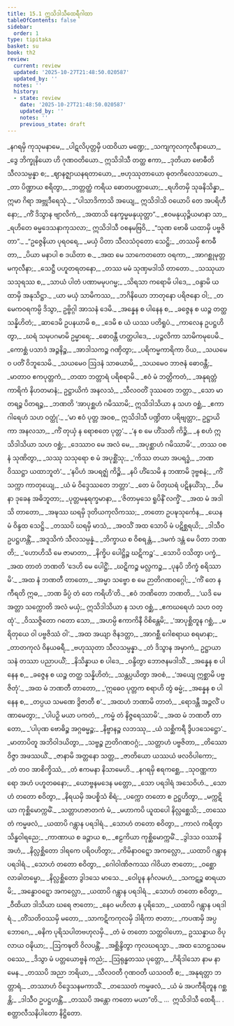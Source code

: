 ```yaml
---
title: 15.1 ဣသိဒါသီထေရီဂါထာ
tableOfContents: false
sidebar:
  order: 1
type: tipitaka
basket: su
book: th2
review:
  current: review
  updated: '2025-10-27T21:48:50.020587'
  updated_by: ''
  notes: ''
  history:
  - state: review
    date: '2025-10-27T21:48:50.020587'
    updated_by: ''
    notes: ''
    previous_state: draft
---
```



<ReviewStatus review={frontmatter.review} showDetails={true} />

<HypothesisAnnotation frontmatter={frontmatter} />

<DynamicBreadcrumb />

<Division number="402" book="th2" e="ch" v="19" p="425">

<Paragraph number="488" type="verses" book="th2">
_နဂရမှိ ကုသုမနာမေ,_  
_ပါဋလိပုတ္တမှိ ပထဝိယာ မဏ္ဍေ;_  
_သကျကုလကုလီနာယော,_  
_ဒွေ ဘိက္ခုနိယော ဟိ ဂုဏဝတိယော._  

</Paragraph>

</Division>
<Division number="403" book="th2" e="ch" v="19" p="425">

<Paragraph number="489" type="verses" book="th2">
ဣသိဒါသီ တတ္ထ ဧကာ,_  
_ဒုတိယာ ဗောဓီတိ သီလသမ္ပန္နာ စ;_  
_ဈာနဇ္ဈာယနရတာယော,_  
_ဗဟုဿုတာယော ဓုတကိလေသာယော._  

</Paragraph>

</Division>
<Division number="404" book="th2" e="ch" v="19" p="425">

<Paragraph number="490" type="verses" book="th2">
_တာ ပိဏ္ဍာယ စရိတွာ,_  
_ဘတ္တတ္ထံ ကရိယ ဓောတပတ္တာယော;_  
_ရဟိတမှိ သုခနိသိန္နာ,_  
ဣမာ ဂိရာ အဗ္ဘုဒီရေသုံ._  

</Paragraph>

</Division>
<Division number="405" book="th2" e="ch" v="19" p="425">

<Paragraph number="491" type="verses" book="th2">
_“ပါသာဒိကာသိ အယျေ,_  
ဣသိဒါသိ ဝယောပိ တေ အပရိဟီနော;_  
_ကိံ ဒိသွာန ဗျာလိကံ,_  
_အထာသိ နေက္ခမ္မမနုယုတ္တာ”._  

</Paragraph>

</Division>
<Division number="406" book="th2" e="ch" v="19" p="425">

<Paragraph number="492" type="verses" book="th2">
_ဧဝမနုယုဉ္ဇိယမာနာ သာ,_  
_ရဟိတေ ဓမ္မဒေသနာကုသလာ;_  
ဣသိဒါသီ ဝစနမဗြဝိ,_  
_“သုဏ ဗောဓိ ယထာမှိ ပဗ္ဗဇိတာ”._  

</Paragraph>

</Division>
<Division number="407" book="th2" e="ch" v="19" p="425">

<Paragraph number="493" type="verses" book="th2">
_“ဥဇ္ဇေနိယာ ပုရဝရေ,_  
_မယှံ ပိတာ သီလသံဝုတော သေဋ္ဌိ;_  
_တဿမှိ ဧကဓီတာ,_  
_ပိယာ မနာပါ စ ဒယိတာ စ._  

</Paragraph>

</Division>
<Division number="408" book="th2" e="ch" v="19" p="425">

<Paragraph number="494" type="verses" book="th2">
_အထ မေ သာကေတတော ဝရကာ,_  
_အာဂစ္ဆုမုတ္တမကုလီနာ;_  
_သေဋ္ဌီ ပဟူတရတနော,_  
_တဿ မမံ သုဏှမဒါသိ တာတော._  

</Paragraph>

</Division>
<Division number="409" book="th2" e="ch" v="19" p="425">

<Paragraph number="495" type="verses" book="th2">
_သဿုယာ သသုရဿ စ,_  
_သာယံ ပါတံ ပဏာမမုပဂမ္မ;_  
_သိရသာ ကရောမိ ပါဒေ,_  
_ဝန္ဒာမိ ယထာမှိ အနုသိဋ္ဌာ._  

</Paragraph>

</Division>
<Division number="410" book="th2" e="ch" v="19" p="425">

<Paragraph number="496" type="verses" book="th2">
_ယာ မယှံ သာမိကဿ,_  
_ဘဂိနိယော ဘာတုနော ပရိဇနော ဝါ;_  
_တမေကဝရကမ္ပိ ဒိသွာ,_  
ဥဗ္ဗိဂ္ဂါ အာသနံ ဒေမိ._  

</Paragraph>

</Division>
<Division number="411" book="th2" e="ch" v="19" p="425">

<Paragraph number="497" type="verses" book="th2">
_အန္နေန စ ပါနေန စ,_  
_ခဇ္ဇေန စ ယဉ္စ တတ္ထ သန္နိဟိတံ;_  
_ဆာဒေမိ ဥပနယာမိ စ,_  
_ဒေမိ စ ယံ ယဿ ပတိရူပံ._  

</Paragraph>

</Division>
<Division number="412" book="th2" e="ch" v="19" p="425">

<Paragraph number="498" type="verses" book="th2">
_ကာလေန ဥပဋ္ဌဟိတွာ,_  
_ဃရံ သမုပဂမာမိ ဥမ္မာရေ;_  
_ဓောဝန္တီ ဟတ္ထပါဒေ,_  
_ပဉ္ဇလိကာ သာမိကမုပေမိ._  

</Paragraph>

</Division>
<Division number="413" book="th2" e="ch" v="19" p="425">

<Paragraph number="499" type="verses" book="th2">
_ကောစ္ဆံ ပသာဒံ အဉ္ဇနိဉ္စ,_  
_အာဒါသကဉ္စ ဂဏှိတွာ;_  
_ပရိကမ္မကာရိကာ ဝိယ,_  
_သယမေဝ ပတိံ ဝိဘူသေမိ._  

</Paragraph>

</Division>
<Division number="414" book="th2" e="ch" v="19" p="426">

<Paragraph number="500" type="verses" book="th2">
_သယမေဝ ဩဒနံ သာဓယာမိ,_  
_သယမေဝ ဘာဇနံ ဓောဝန္တီ;_  
_မာတာဝ ဧကပုတ္တကံ,_  
_တထာ ဘတ္တာရံ ပရိစရာမိ._  

</Paragraph>

</Division>
<Division number="415" book="th2" e="ch" v="19" p="426">

<Paragraph number="501" type="verses" book="th2">
_ဧဝံ မံ ဘတ္တိကတံ,_  
_အနုရတ္တံ ကာရိကံ နိဟတမာနံ;_  
ဥဋ္ဌာယိကံ အနလသံ,_  
_သီလဝတိံ ဒုဿတေ ဘတ္တာ._  

</Paragraph>

</Division>
<Division number="416" book="th2" e="ch" v="19" p="426">

<Paragraph number="502" type="verses" book="th2">
_သော မာတရဉ္စ ပိတရဉ္စ,_  
_ဘဏတိ ‘အာပုစ္ဆဟံ ဂမိဿာမိ;_  
ဣသိဒါသိယာ န သဟ ဝစ္ဆံ,_  
_ဧကာဂါရေဟံ သဟ ဝတ္ထုံ’._  

</Paragraph>

</Division>
<Division number="417" book="th2" e="ch" v="19" p="426">

<Paragraph number="503" book="th2">
_‘မာ ဧဝံ ပုတ္တ အဝစ,_  
ဣသိဒါသီ ပဏ္ဍိတာ ပရိဗျတ္တာ;_  
ဥဋ္ဌာယိကာ အနလသာ,_  
_ကိံ တုယှံ န ရောစတေ ပုတ္တ’._  

</Paragraph>

</Division>
<Division number="418" book="th2" e="ch" v="19" p="426">

<Paragraph number="504" type="verses" book="th2">
_‘န စ မေ ဟိံသတိ ကိဉ္စိ,_  
_န စဟံ ဣသိဒါသိယာ သဟ ဝစ္ဆံ;_  
_ဒေဿာဝ မေ အလံ မေ,_  
_အပုစ္ဆာဟံ ဂမိဿာမိ’._  

</Paragraph>

</Division>
<Division number="419" book="th2" e="ch" v="19" p="426">

<Paragraph number="505" type="verses" book="th2">
_တဿ ဝစနံ သုဏိတွာ,_  
_သဿု သသုရော စ မံ အပုစ္ဆိံသု;_  
_‘ကိဿ တယာ အပရဒ္ဓံ,_  
_ဘဏ ဝိဿဋ္ဌာ ယထာဘူတံ’._  

</Paragraph>

</Division>
<Division number="420" book="th2" e="ch" v="19" p="426">

<Paragraph number="506" type="verses" book="th2">
_‘နပိဟံ အပရဇ္ဈံ ကိဉ္စိ,_  
_နပိ ဟိံသေမိ န ဘဏာမိ ဒုဗ္ဗစနံ;_  
_ကိံ သက္ကာ ကာတုယျေ,_  
_ယံ မံ ဝိဒ္ဒေဿတေ ဘတ္တာ’._  

</Paragraph>

</Division>
<Division number="421" book="th2" e="ch" v="19" p="426">

<Paragraph number="507" type="verses" book="th2">
_တေ မံ ပိတုဃရံ ပဋိနယိံသု,_  
_ဝိမနာ ဒုခေန အဓိဘူတာ;_  
_ပုတ္တမနုရက္ခမာနာ,_  
_‘ဇိတာမှသေ ရူပိနိံ လက္ခိံ’._  

</Paragraph>

</Division>
<Division number="422" book="th2" e="ch" v="19" p="426">

<Paragraph number="508" type="verses" book="th2">
_အထ မံ အဒါသိ တာတော,_  
_အဍ္ဎဿ ဃရမှိ ဒုတိယကုလိကဿ;_  
_တတော ဥပဍ္ဎသုင်္ကေန,_  
_ယေန မံ ဝိန္ဒထ သေဋ္ဌိ._  

</Paragraph>

</Division>
<Division number="423" book="th2" e="ch" v="19" p="426">

<Paragraph number="509" type="verses" book="th2">
_တဿပိ ဃရမှိ မာသံ,_  
_အဝသိံ အထ သောပိ မံ ပဋိစ္ဆရယိ;_  
_ဒါသီဝ ဥပဋ္ဌဟန္တိံ,_  
_အဒူသိကံ သီလသမ္ပန္နံ._  

</Paragraph>

</Division>
<Division number="424" book="th2" e="ch" v="19" p="426">

<Paragraph number="510" type="verses" book="th2">
_ဘိက္ခာယ စ ဝိစရန္တံ,_  
_ဒမကံ ဒန္တံ မေ ပိတာ ဘဏတိ;_  
_‘ဟောဟိသိ မေ ဇာမာတာ,_  
_နိက္ခိပ ပေါဋ္ဌိဉ္စ ဃဋိကဉ္စ’._  

</Paragraph>

</Division>
<Division number="425" book="th2" e="ch" v="19" p="426">

<Paragraph number="511" type="verses" book="th2">
_သောပိ ဝသိတွာ ပက္ခံ,_  
_အထ တာတံ ဘဏတိ ‘ဒေဟိ မေ ပေါဋ္ဌိံ;_  
_ဃဋိကဉ္စ မလ္လကဉ္စ,_  
_ပုနပိ ဘိက္ခံ စရိဿာမိ’._  

</Paragraph>

</Division>
<Division number="426" book="th2" e="ch" v="19" p="427">

<Paragraph number="512" type="verses" book="th2">
_အထ နံ ဘဏတီ တာတော,_  
_အမ္မာ သဗ္ဗော စ မေ ဉာတိဂဏဝဂ္ဂေါ;_  
_‘ကိံ တေ န ကီရတိ ဣဓ,_  
_ဘဏ ခိပ္ပံ တံ တေ ကရိဟိ’တိ._  

</Paragraph>

</Division>
<Division number="427" book="th2" e="ch" v="19" p="427">

<Paragraph number="513" type="verses" book="th2">
_ဧဝံ ဘဏိတော ဘဏတိ,_  
_‘ယဒိ မေ အတ္တာ သက္ကောတိ အလံ မယှံ;_  
ဣသိဒါသိယာ န သဟ ဝစ္ဆံ,_  
_ဧကဃရေဟံ သဟ ဝတ္ထုံ’._  

</Paragraph>

</Division>
<Division number="428" book="th2" e="ch" v="19" p="427">

<Paragraph number="514" type="verses" book="th2">
_ဝိဿဇ္ဇိတော ဂတော သော,_  
_အဟမ္ပိ ဧကာကိနီ ဝိစိန္တေမိ;_  
_‘အာပုစ္ဆိတူန ဂစ္ဆံ,_  
_မရိတုယေ ဝါ ပဗ္ဗဇိဿံ ဝါ’._  

</Paragraph>

</Division>
<Division number="429" book="th2" e="ch" v="19" p="427">

<Paragraph number="515" type="verses" book="th2">
_အထ အယျာ ဇိနဒတ္တာ,_  
_အာဂစ္ဆီ ဂေါစရာယ စရမာနာ;_  
_တာတကုလံ ဝိနယဓရီ,_  
_ဗဟုဿုတာ သီလသမ္ပန္နာ._  

</Paragraph>

</Division>
<Division number="430" book="th2" e="ch" v="19" p="427">

<Paragraph number="516" type="verses" book="th2">
_တံ ဒိသွာန အမှာကံ,_  
ဥဋ္ဌာယာသနံ တဿာ ပညာပယိံ;_  
_နိသိန္နာယ စ ပါဒေ,_  
_ဝန္ဒိတွာ ဘောဇနမဒါသိံ._  

</Paragraph>

</Division>
<Division number="431" book="th2" e="ch" v="19" p="427">

<Paragraph number="517" type="verses" book="th2">
_အန္နေန စ ပါနေန စ,_  
_ခဇ္ဇေန စ ယဉ္စ တတ္ထ သန္နိဟိတံ;_  
_သန္တပ္ပယိတွာ အဝစံ,_  
_‘အယျေ ဣစ္ဆာမိ ပဗ္ဗဇိတုံ’._  

</Paragraph>

</Division>
<Division number="432" book="th2" e="ch" v="19" p="427">

<Paragraph number="518" type="verses" book="th2">
_အထ မံ ဘဏတီ တာတော,_  
_‘ဣဓေဝ ပုတ္တက စရာဟိ တွံ ဓမ္မံ;_  
_အန္နေန စ ပါနေန စ,_  
_တပ္ပယ သမဏေ ဒွိဇာတီ စ’._  

</Paragraph>

</Division>
<Division number="433" book="th2" e="ch" v="19" p="427">

<Paragraph number="519" type="verses" book="th2">
_အထဟံ ဘဏာမိ တာတံ,_  
_ရောဒန္တီ အဉ္ဇလိံ ပဏာမေတွာ;_  
_‘ပါပဉှိ မယာ ပကတံ,_  
_ကမ္မံ တံ နိဇ္ဇရေဿာမိ’._  

</Paragraph>

</Division>
<Division number="434" book="th2" e="ch" v="19" p="427">

<Paragraph number="520" type="verses" book="th2">
_အထ မံ ဘဏတီ တာတော,_  
_‘ပါပုဏ ဗောဓိဉ္စ အဂ္ဂဓမ္မဉ္စ;_  
_နိဗ္ဗာနဉ္စ လဘဿု,_  
_ယံ သစ္ဆိကရီ ဒွိပဒသေဋ္ဌော’._  

</Paragraph>

</Division>
<Division number="435" book="th2" e="ch" v="19" p="427">

<Paragraph number="521" type="verses" book="th2">
_မာတာပိတူ အဘိဝါဒယိတွာ,_  
_သဗ္ဗဉ္စ ဉာတိဂဏဝဂ္ဂံ;_  
_သတ္တာဟံ ပဗ္ဗဇိတာ,_  
_တိဿော ဝိဇ္ဇာ အဖဿယိံ._  

</Paragraph>

</Division>
<Division number="436" book="th2" e="ch" v="19" p="427">

<Paragraph number="522" type="verses" book="th2">
_ဇာနာမိ အတ္တနော သတ္တ,_  
_ဇာတိယော ယဿယံ ဖလဝိပါကော;_  
_တံ တဝ အာစိက္ခိဿံ,_  
_တံ ဧကမနာ နိသာမေဟိ._  

</Paragraph>

</Division>
<Division number="437" book="th2" e="ch" v="19" p="427">

<Paragraph number="523" type="verses" book="th2">
_နဂရမှိ ဧရကစ္ဆေ,_  
_သုဝဏ္ဏကာရော အဟံ ပဟူတဓနော;_  
_ယောဗ္ဗနမဒေန မတ္တော,_  
_သော ပရဒါရံ အသေဝိဟံ._  

</Paragraph>

</Division>
<Division number="438" book="th2" e="ch" v="19" p="427">

<Paragraph number="524" type="verses" book="th2">
_သောဟံ တတော စဝိတွာ,_  
_နိရယမှိ အပစ္စိသံ စိရံ;_  
_ပက္ကော တတော စ ဥဋ္ဌဟိတွာ,_  
_မက္ကဋိယာ ကုစ္ဆိမောက္ကမိံ._  

</Paragraph>

</Division>
<Division number="439" book="th2" e="ch" v="19" p="428">

<Paragraph number="525" type="verses" book="th2">
_သတ္တာဟဇာတကံ မံ,_  
_မဟာကပိ ယူထပေါ နိလ္လစ္ဆေသိ;_  
_တဿေတံ ကမ္မဖလံ,_  
_ယထာပိ ဂန္တွာန ပရဒါရံ._  

</Paragraph>

</Division>
<Division number="440" book="th2" e="ch" v="19" p="428">

<Paragraph number="526" type="verses" book="th2">
_သောဟံ တတော စဝိတွာ,_  
_ကာလံ ကရိတွာ သိန္ဓဝါရညေ;_  
_ကာဏာယ စ ခဉ္ဇာယ စ,_  
_ဧဠကိယာ ကုစ္ဆိမောက္ကမိံ._  

</Paragraph>

</Division>
<Division number="441" book="th2" e="ch" v="19" p="428">

<Paragraph number="527" type="verses" book="th2">
_ဒွါဒသ ဝဿာနိ အဟံ,_  
_နိလ္လစ္ဆိတော ဒါရကေ ပရိဝဟိတွာ;_  
_ကိမိနာဝဋ္ဋော အကလ္လော,_  
_ယထာပိ ဂန္တွာန ပရဒါရံ._  

</Paragraph>

</Division>
<Division number="442" book="th2" e="ch" v="19" p="428">

<Paragraph number="528" type="verses" book="th2">
_သောဟံ တတော စဝိတွာ,_  
_ဂေါဝါဏိဇကဿ ဂါဝိယာ ဇာတော;_  
_ဝစ္ဆော လာခါတမ္ဗော,_  
_နိလ္လစ္ဆိတော ဒွါဒသေ မာသေ._  

</Paragraph>

</Division>
<Division number="443" book="th2" e="ch" v="19" p="428">

<Paragraph number="529" type="verses" book="th2">
_ဝေါဎူန နင်္ဂလမဟံ,_  
_သကဋဉ္စ ဓာရယာမိ;_  
_အန္ဓောဝဋ္ဋော အကလ္လော,_  
_ယထာပိ ဂန္တွာန ပရဒါရံ._  

</Paragraph>

</Division>
<Division number="444" book="th2" e="ch" v="19" p="428">

<Paragraph number="530" type="verses" book="th2">
_သောဟံ တတော စဝိတွာ,_  
_ဝီထိယာ ဒါသိယာ ဃရေ ဇာတော;_  
_နေဝ မဟိလာ န ပုရိသော,_  
_ယထာပိ ဂန္တွာန ပရဒါရံ._  

</Paragraph>

</Division>
<Division number="445" book="th2" e="ch" v="19" p="428">

<Paragraph number="531" type="verses" book="th2">
_တိံသတိဝဿမှိ မတော,_  
_သာကဋိကကုလမှိ ဒါရိကာ ဇာတာ;_  
_ကပဏမှိ အပ္ပဘောဂေ,_  
_ဓနိက ပုရိသပါတဗဟုလမှိ._  

</Paragraph>

</Division>
<Division number="446" book="th2" e="ch" v="19" p="428">

<Paragraph number="532" type="verses" book="th2">
_တံ မံ တတော သတ္ထဝါဟော,_  
ဥဿန္နာယ ဝိပုလာယ ဝဍ္ဎိယာ;_  
_ဩကဍ္ဎတိ ဝိလပန္တိံ,_  
_အစ္ဆိန္ဒိတွာ ကုလဃရသ္မာ._  

</Paragraph>

</Division>
<Division number="447" book="th2" e="ch" v="19" p="428">

<Paragraph number="533" type="verses" book="th2">
_အထ သောဠသမေ ဝဿေ,_  
_ဒိသွာ မံ ပတ္တယောဗ္ဗနံ ကညံ;_  
_ဩရုန္ဓတဿ ပုတ္တော,_  
_ဂိရိဒါသော နာမ နာမေန._  

</Paragraph>

</Division>
<Division number="448" book="th2" e="ch" v="19" p="428">

<Paragraph number="534" type="verses" book="th2">
_တဿပိ အညာ ဘရိယာ,_  
_သီလဝတီ ဂုဏဝတီ ယသဝတီ စ;_  
_အနုရတ္တာ ဘတ္တာရံ,_  
_တဿာဟံ ဝိဒ္ဒေသနမကာသိံ._  

</Paragraph>

</Division>
<Division number="449" book="th2" e="ch" v="19" p="428">

<Paragraph number="535" type="verses" book="th2">
_တဿေတံ ကမ္မဖလံ,_  
_ယံ မံ အပကီရိတူန ဂစ္ဆန္တိ;_  
_ဒါသီဝ ဥပဋ္ဌဟန္တိံ,_  
_တဿပိ အန္တော ကတော မယာ”တိ._  


</Paragraph>
</Division>

<Paragraph number="536" type="center" book="th2">
…  ဣသိဒါသီ ထေရီ… .



</Paragraph>

<Paragraph number="537" type="center" book="th2">
စတ္တာလီသနိပါတော နိဋ္ဌိတော.
</Paragraph>
